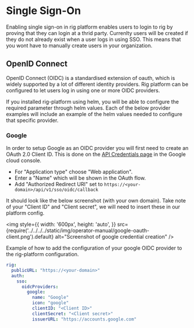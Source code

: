 # Single Sign-On

Enabling single sign-on in rig platform enables users to login to rig by
proving that they can login at a thrid party. Currenlty users will be created
if they do not already exist when a user logs in using SSO. This means that you
wont have to manually create users in your organization.

## OpenID Connect

OpenID Connect (OIDC) is a standardised extension of oauth, which is widely
supported by a lot of different identity providers. Rig platform can be
configured to let users log in using one or more OIDC providers.

If you installed rig-platform using helm, you will be able to configure the
required parameter through helm values. Each of the below provider examples
will include an example of the helm values needed to configure that specific
provider.

### Google

In order to setup Google as an OIDC provider you will first need to create an
OAuth 2.0 Client ID. This is done on the [API Credentials
page](https://console.cloud.google.com/apis/credentials) in the Google cloud
console.

- For "Application type" choose "Web application".
- Enter a "Name" which will be shown in the OAuth flow.
- Add "Authorized Redirect URI" set to
  `https://<your-domain>/api/v1/sso/oidc/callback`

It should look like the below screenshot (with your own domain). Take note of your "Client ID" and "Client secret", we will need to insert these in our platform config.

<img style={{
    width: '600px',
    height: 'auto',
}} src={require('../../../../static/img/operator-manual/google-oauth-client.png').default} alt="Screenshot of google credential creation" />

Example of how to add the configuration of your google OIDC provider to the
rig-platform configuration.

```yaml title="Helm values - Platform"
rig:
  publicURL: "https://<your-domain>"
  auth:
    sso:
      oidcProviders:
        google:
          name: "Google"
          icon: "google"
          clientID: "<Client ID>"
          clientSecret: "<Client secret>"
          issuerURL: "https://accounts.google.com"
```
